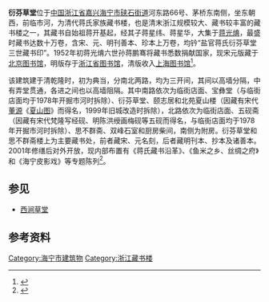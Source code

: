 {{文物保护单位
| 级别 = 省级
| 省名 = 浙江省
| 名称 = 衍芬草堂
| 图片 = [[File:Former_Residence_of_Jiang_Guangyu_06_2014-08.JPG|260px]]<br><small>衍芬草堂大门，2014年8月</small>
| 编号 = 6-172
| 分类 = 古建筑
| 时代 = 清
| 所在 = [[嘉兴市|嘉兴市]][[海宁市|海宁市]]
| 登录 = 2011年1月
}} 
'''衍芬草堂'''位于[[中国|中国]][[浙江省|浙江省]][[嘉兴|嘉兴]][[海宁市|海宁市]][[硖石街道|硖石街道]]河东路66号、茅桥东南侧，坐东朝西，前临市河，为清代蒋氏家族藏书楼，也是清末浙江规模较大、藏书较丰富的藏书楼之一，其藏书自始祖蒋开基起，经其子蒋星纬、蒋星华，大集于[[蒋光焴|蒋光焴]]，最盛时藏书达数十万卷，含宋、元、明刊善本、珍本上万卷，均钤“盐官蒋氏衍芬草堂三世藏书印”。1952年初蒋光焴六世孙蒋鹏骞将藏书悉数捐献国家，现宋元版藏于[[北京图书馆|北京图书馆]]，明版存于[[浙江省图书馆|浙江省图书馆]]，清版收入[[上海图书馆|上海图书馆]]<ref>{{cite web|url=http://hnnews.zjol.com.cn/hnnews/system/2011/03/18/013402216.shtml|title=《硖石的藏书楼》|accessdate=2014-11-01|work=|publisher=海宁新闻网|archive-date=2019-06-05|archive-url=https://web.archive.org/web/20190605071322/http://hnnews.zjol.com.cn/hnnews/system/2011/03/18/013402216.shtml|dead-url=no}}</ref>。

该建筑建于清乾隆时，初为典当，分南北两路，均为三开间，其间以高墙分隔，中有弄堂贯通，各进之间也以高墙阻隔。其中南路依次为临街店面、宝彝堂（与临街店面均于1978年开掘市河时拆除）、衍芬草堂、颐志居和北苑夏山楼（因藏有宋代[[董源|董源]]《[[夏山图|夏山图]]》而得名，1999年旧城改造时拆除），北路依次为临街店面、五砚斋（因藏有宋代梵隆写经砚、明陈洪绶画梅砚等五砚而得名，与临街店面均于1978年开掘市河时拆除）、思不群斋、双峰石室和厨房柴间，南侧为附房。衍芬草堂和思不群斋楼上为主要藏书处，前者藏宋、元名刻，后者藏明刊本、抄本及诸善本。2001年修缮后对外开放，现内部布置有《蒋氏藏书沿革》、《鱼米之乡、丝绸之府》和《海宁皮影戏》等专题陈列<ref>{{cite web|url=http://www.zjhnwb.com/FWZN/ShowContent_323.htm|title=《衍芬草堂》|accessdate=2014-11-01|work=|publisher=海宁文化遗产网|deadurl=yes|archiveurl=https://web.archive.org/web/20140904153631/http://www.zjhnwb.com/FWZN/ShowContent_323.htm|archivedate=2014-09-04|df=}}</ref>。
== 参见 ==
*[[西涧草堂|西涧草堂]]
==参考资料==
{{reflist|2}}
{{DEFAULTSORT:Y}}
{{commons category|Former Residence of Jiang Guangyu}}
{{嘉兴市境内的浙江省文物保护单位}}
[[Category:海宁市建筑物|Category:海宁市建筑物]]
[[Category:浙江藏书楼|Category:浙江藏书楼]]